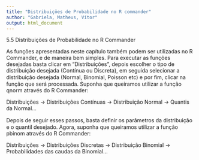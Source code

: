 ---
title: "Distribuições de Probabilidade no R commander"
author: "Gabriela, Matheus, Vítor"
output: html_document
---

5.5 Distribuições de Probabilidade no R Commander

As funções apresentadas neste capítulo também podem ser utilizadas no R Commander, e de maneira bem simples. Para executar as funções desejadas basta clicar em “Distribuições”, depois escolher o tipo de distribuição desejada (Contínua ou Discreta), em seguida selecionar a distribuição desejada (Normal, Binomial, Poisson etc) e por ﬁm, clicar na função que será processada. Suponha que queiramos utilizar a função qnorm através do R Commander:

Distribuições -> Distribuições Contínuas -> Distribuição Normal -> Quantis da Normal...

Depois de seguir esses passos, basta deﬁnir os parâmetros da distribuição e o quantil desejado. Agora, suponha que queiramos utilizar a função pbinom através do R Commander:

Distribuições -> Distribuições Discretas -> Distribuição Binomial -> Probabilidades das caudas da Binomial...